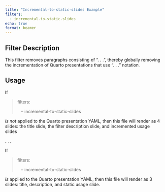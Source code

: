 ```yaml
---
title: "Incremental-to-static-slides Example"
filters: 
  - incremental-to-static-slides
echo: true
format: beamer  
---
```


## Filter Description

This filter removes paragraphs consisting of ". . .", thereby 
globally removing the incrementation of Quarto presentations that 
use ". . ." notation.

## Usage

If 


> filters: 
> 
> &nbsp;&nbsp; -- incremental-to-static-slides

*is not* applied to the Quarto presentation YAML, then this file will
render as 4 slides: the title slide, the filter description slide, 
and incremented usage slides

\bigskip
. . . 

If 

> filters: 
> 
> &nbsp;&nbsp; -- incremental-to-static-slides


*is* applied to the Quarto presentation YAML, then this file will
render as 3 slides: title, description, and static usage slide. 

